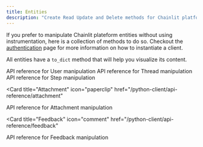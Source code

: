 ```yaml
---
title: Entities
description: "Create Read Update and Delete methods for Chainlit platform entities"
---
```


If you prefer to manipulate Chainlit plateform entities without using instrumentation, here is a collection of methods to do so.
Checkout the [authentication](/python-client/get-started/authentication) page for more information on how to instantiate a client.

All entities have a `to_dict` method that will help you visualize its content.

<Card title="User" icon="user" href="/python-client/api-reference/user">
  API reference for User manipulation
</Card>

<Card title="Thread" icon="file" href="/python-client/api-reference/thread">
  API reference for Thread manipulation
</Card>

<Card title="Step" icon="stairs" href="/python-client/api-reference/step">
  API reference for Step manipulation
</Card>

<Card
  title="Attachment"
  icon="paperclip"
  href="/python-client/api-reference/attachment"
>
  API reference for Attachment manipulation
</Card>

<Card
  title="Feedback"
  icon="comment"
  href="/python-client/api-reference/feedback"
>
  API reference for Feedback manipulation
</Card>
